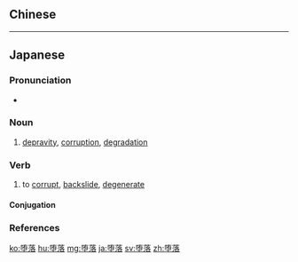 {{also|墮落}}
==Chinese==
{{zh-see|墮落}}

----

==Japanese==
{{ja-kanjitab|だ|らく|yomi=o}}

===Pronunciation===
* {{ja-pron|だらく|y=o|acc=0|acc_ref=NHK}}

===Noun===
{{ja-noun|だらく|kyu=墮落}}

# [[depravity]], [[corruption]], [[degradation]]

===Verb===
{{ja-verb-suru|だらく|kyu=墮落}}

# to [[corrupt]], [[backslide]], [[degenerate]]

====Conjugation====
{{ja-suru|だらく}}

===References===
<references/>

[[ko:堕落]]
[[hu:堕落]]
[[mg:堕落]]
[[ja:堕落]]
[[sv:堕落]]
[[zh:堕落]]